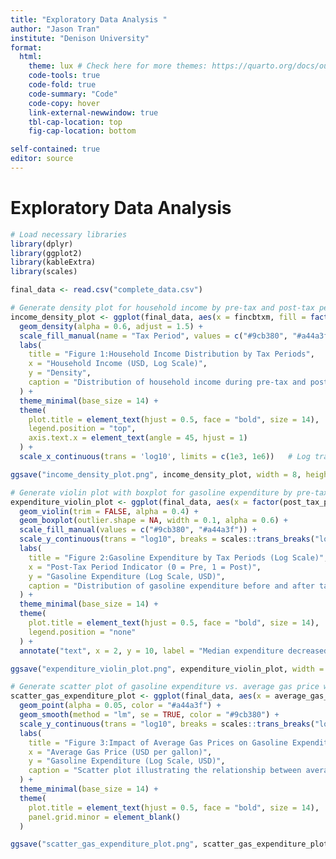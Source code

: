 ---
title: "Exploratory Data Analysis "
author: "Jason Tran"
institute: "Denison University"
format: 
  html:
    theme: lux # Check here for more themes: https://quarto.org/docs/output-formats/html-themes.html
    code-tools: true
    code-fold: true
    code-summary: "Code"
    code-copy: hover
    link-external-newwindow: true
    tbl-cap-location: top
    fig-cap-location: bottom

self-contained: true
editor: source
---

# Exploratory Data Analysis

```{r}
# Load necessary libraries
library(dplyr)
library(ggplot2)
library(kableExtra)
library(scales)

final_data <- read.csv("complete_data.csv")
```



```{r}
# Generate density plot for household income by pre-tax and post-tax periods with polished caption and annotations
income_density_plot <- ggplot(final_data, aes(x = fincbtxm, fill = factor(post_tax_period))) + 
  geom_density(alpha = 0.6, adjust = 1.5) + 
  scale_fill_manual(name = "Tax Period", values = c("#9cb380", "#a44a3f"), labels = c("Pre-Tax Period", "Post-Tax Period")) + 
  labs(
    title = "Figure 1:Household Income Distribution by Tax Periods",
    x = "Household Income (USD, Log Scale)",
    y = "Density",
    caption = "Distribution of household income during pre-tax and post-tax periods."
  ) + 
  theme_minimal(base_size = 14) + 
  theme(
    plot.title = element_text(hjust = 0.5, face = "bold", size = 14),
    legend.position = "top",
    axis.text.x = element_text(angle = 45, hjust = 1)
  ) + 
  scale_x_continuous(trans = 'log10', limits = c(1e3, 1e6))   # Log transformation for better visualization

ggsave("income_density_plot.png", income_density_plot, width = 8, height = 5)

# Generate violin plot with boxplot for gasoline expenditure by pre-tax and post-tax periods with annotations
expenditure_violin_plot <- ggplot(final_data, aes(x = factor(post_tax_period), y = gasoline_expenditure, fill = factor(post_tax_period))) + 
  geom_violin(trim = FALSE, alpha = 0.4) + 
  geom_boxplot(outlier.shape = NA, width = 0.1, alpha = 0.6) + 
  scale_fill_manual(values = c("#9cb380", "#a44a3f")) + 
  scale_y_continuous(trans = "log10", breaks = scales::trans_breaks("log10", function(x) 10^x), labels = scales::trans_format("log10", scales::math_format(10^.x))) + 
  labs(
    title = "Figure 2:Gasoline Expenditure by Tax Periods (Log Scale)",
    x = "Post-Tax Period Indicator (0 = Pre, 1 = Post)",
    y = "Gasoline Expenditure (Log Scale, USD)",
    caption = "Distribution of gasoline expenditure before and after tax period. Median decreased post-tax."
  ) + 
  theme_minimal(base_size = 14) + 
  theme(
    plot.title = element_text(hjust = 0.5, face = "bold", size = 14),
    legend.position = "none"
  ) + 
  annotate("text", x = 2, y = 10, label = "Median expenditure decreased in post-tax period", color = "darkblue", size = 4, angle = 0)

ggsave("expenditure_violin_plot.png", expenditure_violin_plot, width = 8, height = 5)

# Generate scatter plot of gasoline expenditure vs. average gas price with annotation
scatter_gas_expenditure_plot <- ggplot(final_data, aes(x = average_gas_price, y = gasoline_expenditure)) + 
  geom_point(alpha = 0.05, color = "#a44a3f") + 
  geom_smooth(method = "lm", se = TRUE, color = "#9cb380") + 
  scale_y_continuous(trans = "log10", breaks = scales::trans_breaks("log10", function(x) 10^x), labels = scales::trans_format("log10", scales::math_format(10^.x))) + 
  labs(
    title = "Figure 3:Impact of Average Gas Prices on Gasoline Expenditure (Log Scale)",
    x = "Average Gas Price (USD per gallon)",
    y = "Gasoline Expenditure (Log Scale, USD)",
    caption = "Scatter plot illustrating the relationship between average gas prices and gasoline expenditure. The fitted line suggests a trend."
  ) + 
  theme_minimal(base_size = 14) + 
  theme(
    plot.title = element_text(hjust = 0.5, face = "bold", size = 14),
    panel.grid.minor = element_blank()
  )

ggsave("scatter_gas_expenditure_plot.png", scatter_gas_expenditure_plot, width = 8, height = 5)

```

